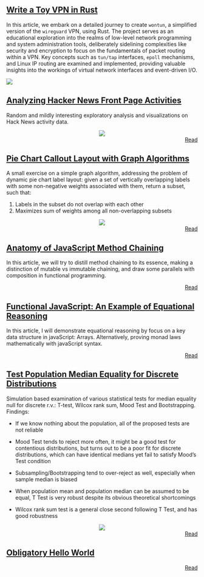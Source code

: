 
## [Write a Toy VPN in Rust](vpn)

In this article, we embark on a detailed journey to create `wontun`, a simplified version of the `wireguard` VPN, using Rust. The project serves as an educational exploration into the realms of low-level network programming and system administration tools, deliberately sidelining complexities like security and encryption to focus on the fundamentals of packet routing within a VPN. Key concepts such as `tun/tap` interfaces, `epoll` mechanisms, and Linux IP routing are examined and implemented, providing valuable insights into the workings of virtual network interfaces and event-driven I/O. 

![](wontun-diag.svg)

## [Analyzing Hacker News Front Page Activities](hnstats)

Random and mildly interesting exploratory analysis and visualizations on Hack News activity data.

<center>
![](pngs/hnhour.png)
</center>

<div style="text-align:right">[Read](hnstats)</div>

## [Pie Chart Callout Layout with Graph Algorithms](pie-layout)

A small exercise on a simple graph algorithm, addressing the problem of dynamic pie chart label layout: given a set of vertically overlapping labels with some non-negative weights associated with them, return a subset, such that:

1. Labels in the subset do not overlap with each other
2. Maximizes sum of weights among all non-overlapping subsets 

<center>
![](pngs/pie.png)
</center>


<div style="text-align:right">[Read](pie-layout)</div>


## [Anatomy of JavaScript Method Chaining](js-chain)

In this article, we will try to distill method chaining to its essence, making a distinction of mutable vs immutable chaining, and draw some parallels with composition in functional programming.

<div style="text-align:right">[Read](js-chain)</div>

## [Functional JavaScript: An Example of Equational Reasoning](js-functional-array)

In this article, I will demonstrate equational reasoning by focus on a key data structure in javaScript: Arrays. Alternatively, proving monad laws mathematically with javaScript syntax.  

<div style="text-align:right">[Read](js-functional-array)</div>


## [Test Population Median Equality for Discrete Distributions](on-median)

Simulation based examination of various statistical tests for median equality null for discrete r.v.: T-test, Wilcox rank sum, Mood Test and Bootstrapping. Findings:

* If we know nothing about the population, all of the proposed tests are not reliable

* Mood Test tends to reject more often, it might be a good test for contentious distributions, but turns out to be a poor fit for discrete distributions, which can have identical medians yet fail to satisfy Mood’s Test  condition

* Subsampling/Bootstrapping tend to over-reject as well, especially when sample median is biased

* When population mean and population median can be assumed to be equal, T Test is very robust despite its obvious theoretical shortcomings

* Wilcox rank sum test is a general close second following T Test, and has good robustness

<center>
![](pngs/median_tests.png)
</center>


<div style="text-align:right">[Read](on-median)</div>

## [Obligatory Hello World](hello-world)

<div style="text-align:right">[Read](hello-world)</div>